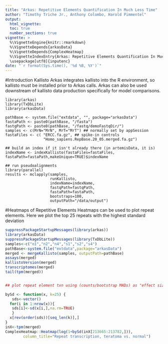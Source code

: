 ```yaml
---
title: "Arkas: Repetitive Elements Quantification In Much Less Time"
author: "Timothy Triche Jr., Anthony Colombo, Harold Pimmentel"
output:
  html_vignette:
  toc: true
  number_sections: true
vignette: >
  %\VignetteEngine{knitr::rmarkdown}
  %\VignetteDepends{arkasData}
  %\VignetteDepends{ComplexHeatmap}
  %\VignetteIndexEntry{Arkas: Repetitive Elements Quantification In Much Less Time}
  \usepackage[utf8]{inputenc}
date: "`r format(Sys.time(), '%d %B, %Y')`"
---
```


#Introduction Kallisto
Arkas integrates kallisto into the R environment, so kallisto must be installed prior to Arkas calls.  Arkas can also be used downstream of kallisto data production specifically for model comparisons.

```
library(arkas)
library(TxDbLite)
library(arkasData)

pathBase <- system.file("extdata", "", package="arkasData")
fastaPath <- paste0(pathBase, "/fasta")
fastqPath <- paste0(pathBase, "/fastq/demoFastqDir/")
samples <- c(MrN="MrN", MrT="MrT") ## normally set by appSession
fastaFiles <- c( "ERCC.fa.gz", ## spike-in controls  
                 "Homo_sapiens.RepBase.20_05.merged.fa.gz")

## build an index if it isn't already there (in artemisData, it is)
indexName <- indexKallisto(fastaFiles=fastaFiles, fastaPath=fastaPath,makeUnique=TRUE)$indexName

## run pseudoalignments 
library(parallel)
results <- mclapply(samples, 
                    runKallisto,
                    indexName=indexName,
                    fastqPath=fastqPath,
                    fastaPath=fastaPath,
                    bootstraps=100,
                    outputPath="/data/output")
```

#Heatmaps of Repetitive Elements
Heatmaps can be used to plot repeat elements. Here we plot the top 25 repeats with the highest standard deviation
```r
suppressPackageStartupMessages(library(arkas))
library(arkasData)
suppressPackageStartupMessages(library(TxDbLite))
samples<-c("n1","n2","n4","s1","s2","s4")
pathBase<-system.file("extdata",package="arkasData")
merged <- mergeKallisto(samples, outputPath=pathBase)
assays(merged)
kallistoVersion(merged)
transcriptomes(merged)
tail(tpm(merged))


## plot repeat element txn using (counts/bootstrap MADs) as "effect size"

bySd <- function(x, k=25) {
   sds<-vector()
  for(i in 1:nrow(x)){
   sds[i]<-sd(x[i,],na.rm=TRUE)
   }
  x[rev(order(sds))[seq_len(k)],]
}
inX<-tpm(merged)
ComplexHeatmap::Heatmap(log(1+bySd(inX[213665:213782,])),
        column_title="Repeat transcription, teratoma vs. normal")
```
